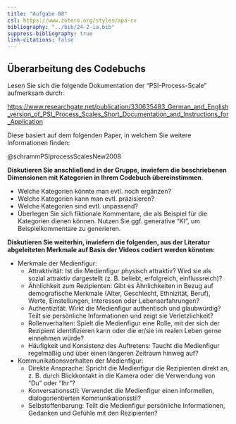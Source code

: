 ```yaml
---
title: "Aufgabe 08"
csl: https://www.zotero.org/styles/apa-cv
bibliography: "../bib/24-2-ia.bib"
suppress-bibliography: true
link-citations: false
---
```


## Überarbeitung des Codebuchs

Lesen Sie sich die folgende Dokumentation der "PSI-Process-Scale" aufmerksam durch:

<https://www.researchgate.net/publication/330635483_German_and_English_version_of_PSI_Process_Scales_Short_Documentation_and_Instructions_for_Application>

Diese basiert auf dem folgenden Paper, in welchem Sie weitere Informationen finden:

@schrammPSIprocessScalesNew2008

**Diskutieren Sie anschließend in der Gruppe, inwiefern die beschriebenen Dimensionen mit Kategorien in Ihrem Codebuch übereinstimmen**. 

- Welche Kategorien könnte man evtl. noch ergänzen?
- Welche Kategorien kann man evtl. präzisieren?
- Welche Kategorien sind evtl. unpassend?
- Überlegen Sie sich fiktionale Kommentare, die als Beispiel für die Kategorien dienen können. Nutzen Sie ggf. generative "KI", um Beispielkommentare zu generieren.

**Diskutieren Sie weiterhin, inwiefern die folgenden, aus der Literatur abgeleiteten Merkmale auf Basis der Videos codiert werden könnten:**

- Merkmale der Medienfigur:
  - Attraktivität: Ist die Medienfigur physisch attraktiv? Wird sie als sozial attraktiv dargestellt (z. B. beliebt, erfolgreich, einflussreich)?
  - Ähnlichkeit zum Rezipienten: Gibt es Ähnlichkeiten in Bezug auf demografische Merkmale (Alter, Geschlecht, Ethnizität, Beruf), Werte, Einstellungen, Interessen oder Lebenserfahrungen?
  - Authentizität: Wirkt die Medienfigur authentisch und glaubwürdig? Teilt sie persönliche Informationen und zeigt sie Verletzlichkeit?
  - Rollenverhalten: Spielt die Medienfigur eine Rolle, mit der sich der Rezipient identifizieren kann oder die er/sie im realen Leben gerne einnehmen würde?
  - Häufigkeit und Konsistenz des Auftretens: Taucht die Medienfigur regelmäßig und über einen längeren Zeitraum hinweg auf?
- Kommunikationsverhalten der Medienfigur:
  - Direkte Ansprache: Spricht die Medienfigur die Rezipienten direkt an, z. B. durch Blickkontakt in die Kamera oder die Verwendung von "Du" oder "Ihr"?
  - Konversationsstil: Verwendet die Medienfigur einen informellen, dialogorientierten Kommunikationsstil?
  - Selbstoffenbarung: Teilt die Medienfigur persönliche Informationen, Gedanken und Gefühle mit den Rezipienten?